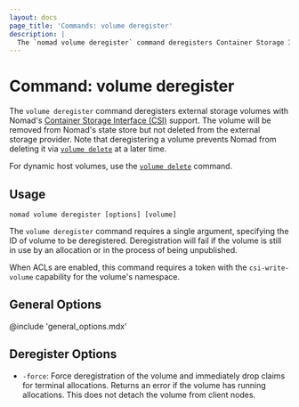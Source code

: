 ```yaml
---
layout: docs
page_title: 'Commands: volume deregister'
description: |
  The `nomad volume deregister` command deregisters Container Storage Interface (CSI) storage volumes.
---
```


# Command: volume deregister

The `volume deregister` command deregisters external storage volumes with
Nomad's [Container Storage Interface (CSI)][csi] support. The volume will be
removed from Nomad's state store but not deleted from the external storage
provider. Note that deregistering a volume prevents Nomad from deleting it via
[`volume delete`] at a later time.

For dynamic host volumes, use the [`volume delete`][] command.


## Usage

```plaintext
nomad volume deregister [options] [volume]
```

The `volume deregister` command requires a single argument, specifying
the ID of volume to be deregistered. Deregistration will fail if the
volume is still in use by an allocation or in the process of being
unpublished.

When ACLs are enabled, this command requires a token with the
`csi-write-volume` capability for the volume's namespace.

## General Options

@include 'general_options.mdx'

## Deregister Options

- `-force`: Force deregistration of the volume and immediately drop claims for
  terminal allocations. Returns an error if the volume has running
  allocations. This does not detach the volume from client nodes.

[csi]: https://github.com/container-storage-interface/spec
[`volume delete`]: /nomad/docs/commands/volume/delete
